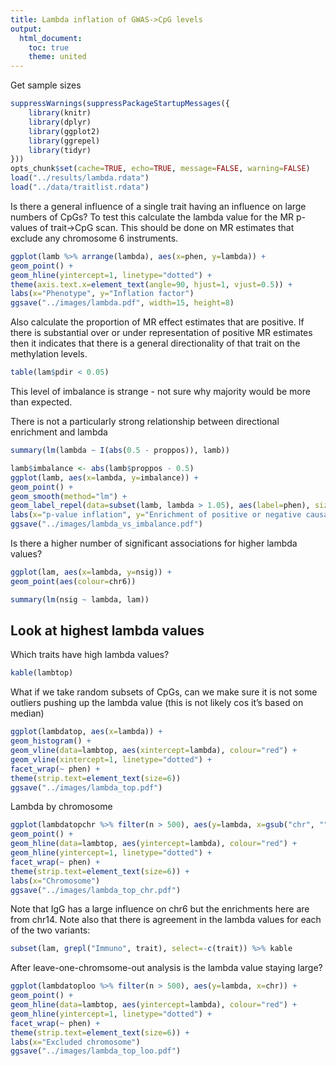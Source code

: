 ```yaml
---
title: Lambda inflation of GWAS->CpG levels
output: 
  html_document:
    toc: true
    theme: united
---
```


Get sample sizes

```r
suppressWarnings(suppressPackageStartupMessages({
	library(knitr)
	library(dplyr)
	library(ggplot2)
	library(ggrepel)
	library(tidyr)
}))
opts_chunk$set(cache=TRUE, echo=TRUE, message=FALSE, warning=FALSE)
load("../results/lambda.rdata")
load("../data/traitlist.rdata")
```

Is there a general influence of a single trait having an influence on large numbers of CpGs? To test this calculate the lambda value for the MR p-values of trait->CpG scan. This should be done on MR estimates that exclude any chromosome 6 instruments.


```r
ggplot(lamb %>% arrange(lambda), aes(x=phen, y=lambda)) +
geom_point() +
geom_hline(yintercept=1, linetype="dotted") +
theme(axis.text.x=element_text(angle=90, hjust=1, vjust=0.5)) +
labs(x="Phenotype", y="Inflation factor")
ggsave("../images/lambda.pdf", width=15, height=8)
```

Also calculate the proportion of MR effect estimates that are positive. If there is substantial over or under representation of positive MR estimates then it indicates that there is a general directionality of that trait on the methylation levels.

```r
table(lam$pdir < 0.05)
```

This level of imbalance is strange - not sure why majority would be more than expected. 

There is not a particularly strong relationship between directional enrichment and lambda

```r
summary(lm(lambda ~ I(abs(0.5 - proppos)), lamb))
```

```r
lamb$imbalance <- abs(lamb$proppos - 0.5)
ggplot(lamb, aes(x=lambda, y=imbalance)) +
geom_point() +
geom_smooth(method="lm") +
geom_label_repel(data=subset(lamb, lambda > 1.05), aes(label=phen), size=2) +
labs(x="p-value inflation", y="Enrichment of positive or negative causal effects")
ggsave("../images/lambda_vs_imbalance.pdf")
```

Is there a higher number of significant associations for higher lambda values?

```r
ggplot(lam, aes(x=lambda, y=nsig)) +
geom_point(aes(colour=chr6))
```


```r
summary(lm(nsig ~ lambda, lam))
```


## Look at highest lambda values

Which traits have high lambda values?

```r
kable(lambtop)
```

What if we take random subsets of CpGs, can we make sure it is not some outliers pushing up the lambda value (this is not likely cos it's based on median)

```r
ggplot(lambdatop, aes(x=lambda)) +
geom_histogram() +
geom_vline(data=lambtop, aes(xintercept=lambda), colour="red") +
geom_vline(xintercept=1, linetype="dotted") +
facet_wrap(~ phen) +
theme(strip.text=element_text(size=6))
ggsave("../images/lambda_top.pdf")
```

Lambda by chromosome

```r
ggplot(lambdatopchr %>% filter(n > 500), aes(y=lambda, x=gsub("chr", "", chr) %>% as.numeric)) +
geom_point() +
geom_hline(data=lambtop, aes(yintercept=lambda), colour="red") +
geom_hline(yintercept=1, linetype="dotted") +
facet_wrap(~ phen) +
theme(strip.text=element_text(size=6)) +
labs(x="Chromosome")
ggsave("../images/lambda_top_chr.pdf")
```

Note that IgG has a large influence on chr6 but the enrichments here are from chr14. Note also that there is agreement in the lambda values for each of the two variants:

```r
subset(lam, grepl("Immuno", trait), select=-c(trait)) %>% kable
```

After leave-one-chromsome-out analysis is the lambda value staying large?

```r
ggplot(lambdatoploo %>% filter(n > 500), aes(y=lambda, x=chr)) +
geom_point() +
geom_hline(data=lambtop, aes(yintercept=lambda), colour="red") +
geom_hline(yintercept=1, linetype="dotted") +
facet_wrap(~ phen) +
theme(strip.text=element_text(size=6)) +
labs(x="Excluded chromosome")
ggsave("../images/lambda_top_loo.pdf")
```

